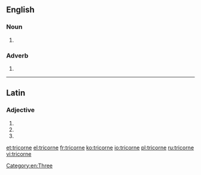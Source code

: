 ==English==

===Noun===
{{head|en|noun}}

# {{alternative spelling of|tricorn}}

===Adverb===
{{head|en|adverb}}

# {{alternative spelling of|tricorn}}

[[Category:en:Three]]

----

==Latin==

===Adjective===
{{la-adj-form|tricorne}}

# {{inflection of|tricornis|tricornis|nom|n|s|lang=la}}
# {{inflection of|tricornis|tricornis|acc|n|s|lang=la}}
# {{inflection of|tricornis|tricornis|voc|n|s|lang=la}}

[[et:tricorne]]
[[el:tricorne]]
[[fr:tricorne]]
[[ko:tricorne]]
[[io:tricorne]]
[[pl:tricorne]]
[[ru:tricorne]]
[[vi:tricorne]]